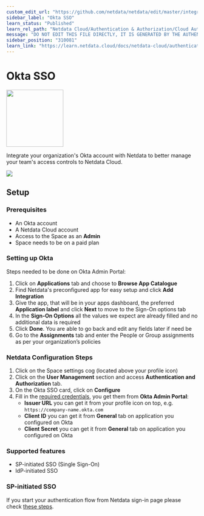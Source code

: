 ```yaml
---
custom_edit_url: "https://github.com/netdata/netdata/edit/master/integrations/cloud-authentication/metadata.yaml"
sidebar_label: "Okta SSO"
learn_status: "Published"
learn_rel_path: "Netdata Cloud/Authentication & Authorization/Cloud Authentication & Authorization Integrations"
message: "DO NOT EDIT THIS FILE DIRECTLY, IT IS GENERATED BY THE AUTHENTICATION'S metadata.yaml FILE"
sidebar_position: "310081"
learn_link: "https://learn.netdata.cloud/docs/netdata-cloud/authentication-&-authorization/cloud-authentication-&-authorization-integrations/okta-sso"
---
```



# Okta SSO


<img src="https://netdata.cloud/img/okta.png" width="150"/>


Integrate your organization's Okta account with Netdata to better manage your team's access controls to Netdata Cloud.


<img src="https://img.shields.io/badge/maintained%20by-Netdata-%2300ab44" />

## Setup

### Prerequisites
- An Okta account
- A Netdata Cloud account
- Access to the Space as an **Admin**
- Space needs to be on a paid plan

### Setting up Okta
Steps needed to be done on Okta Admin Portal:
1. Click on **Applications** tab and choose to **Browse App Catalogue**
2. Find Netdata's preconfigured app for easy setup and click **Add Integration**
3. Give the app, that will be in your apps dashboard, the preferred **Application label** and click **Next** to move to the Sign-On options tab
4. In the **Sign-On Options** all the values we expect are already filled and no additional data is required
5. Click **Done**. You are able to go back and edit any fields later if need be
6. Go to the **Assignments** tab and enter the People or Group assignments as per your organization’s policies

### Netdata Configuration Steps
1. Click on the Space settings cog (located above your profile icon)
2. Click on the **User Management** section and access **Authentication and Authorization** tab.
3. On the Okta SSO card, click on **Configure**
4. Fill in the [required credentials](https://developer.okta.com/docs/guides/find-your-app-credentials/main/), you get them from **Okta Admin Portal**:
    - **Issuer URL** you can get it from your profile icon on top, e.g. `https://company-name.okta.com`
    - **Client ID** you can get it from **General** tab on application you configured on Okta
    - **Client Secret** you can get it from **General** tab on application you configured on Okta

### Supported features
* SP-initiated SSO (Single Sign-On)
* IdP-initiated SSO

### SP-initiated SSO

If you start your authentication flow from Netdata sign-in page please check [these steps](/docs/netdata-cloud/authentication-&-authorization/enterprise-sso-authentication#from-netdata-sign-up-page).


